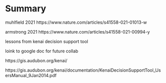 # Summary




muhlfield 2021 https://www.nature.com/articles/s41558-021-01013-w

armstrong 2021 https://www.nature.com/articles/s41558-021-00994-y

lessons from kenai decision support tool

loink to google doc for future collab

https://gis.audubon.org/kenai/

https://gis.audubon.org/kenai/documentation/KenaiDecisionSupportTool_UsersManual_9Jan2014.pdf
